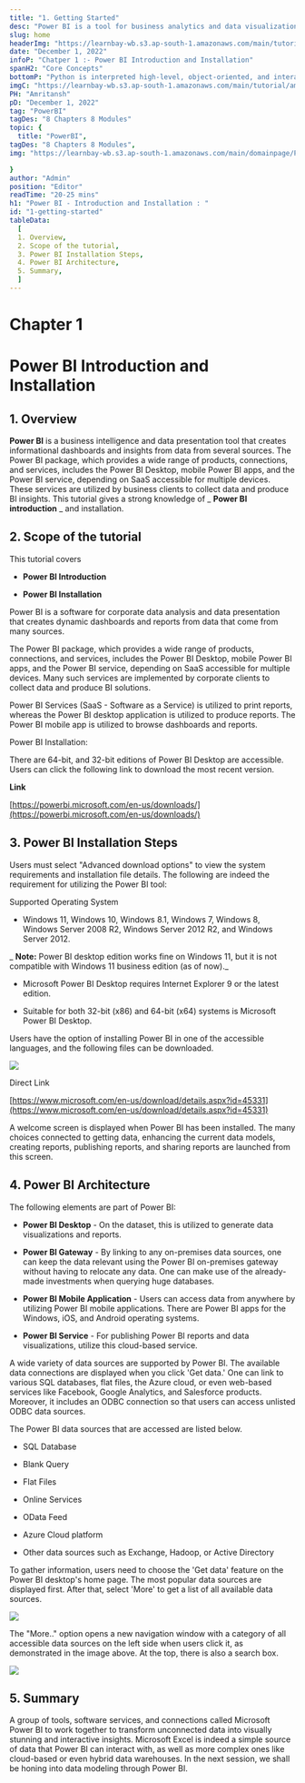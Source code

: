 ```yaml
---
title: "1. Getting Started"
desc: "Power BI is a tool for business analytics and data visualization that creates interactive dashboards and reports from data from many sources."
slug: home
headerImg: "https://learnbay-wb.s3.ap-south-1.amazonaws.com/main/tutorial/PowerBI+Header.png"
date: "December 1, 2022"
infoP: "Chatper 1 :- Power BI Introduction and Installation"
spanH2: "Core Concepts"
bottomP: "Python is interpreted high-level, object-oriented, and interactive programming language. It is so flexible that it is utilized in all technical fields, namely Artificial Intelligence, Machine learning, Data Science, Scientific Calculation, Web Development, etc."
imgC: "https://learnbay-wb.s3.ap-south-1.amazonaws.com/main/tutorial/amritansh.png"
PH: "Amritansh"
pD: "December 1, 2022"
tag: "PowerBI"
tagDes: "8 Chapters 8 Modules"
topic: {
  title: "PowerBI",
tagDes: "8 Chapters 8 Modules",
img: "https://learnbay-wb.s3.ap-south-1.amazonaws.com/main/domainpage/Power_BI_Logo.png"

}
author: "Admin"
position: "Editor"
readTime: "20-25 mins"
h1: "Power BI - Introduction and Installation : "
id: "1-getting-started"
tableData:
  [
  1. Overview, 
  2. Scope of the tutorial, 
  3. Power BI Installation Steps,
  4. Power BI Architecture,
  5. Summary,
  ]
---
```


# Chapter 1

# Power BI Introduction and Installation

## 1. Overview

**Power BI** is a business intelligence and data presentation tool that creates informational dashboards and insights from data from several sources. The Power BI package, which provides a wide range of products, connections, and services, includes the Power BI Desktop, mobile Power BI apps, and the Power BI service, depending on SaaS accessible for multiple devices. These services are utilized by business clients to collect data and produce BI insights. This tutorial gives a strong knowledge of _ **Power BI introduction** _ and installation.

## 2. Scope of the tutorial

This tutorial covers

-  **Power BI Introduction**

-  **Power BI Installation**

Power BI is a software for corporate data analysis and data presentation that creates dynamic dashboards and reports from data that come from many sources.

The Power BI package, which provides a wide range of products, connections, and services, includes the Power BI Desktop, mobile Power BI apps, and the Power BI service, depending on SaaS accessible for multiple devices. Many such services are implemented by corporate clients to collect data and produce BI solutions.

Power BI Services (SaaS - Software as a Service) is utilized to print reports, whereas the Power BI desktop application is utilized to produce reports. The Power BI mobile app is utilized to browse dashboards and reports.

Power BI Installation:

There are 64-bit, and 32-bit editions of Power BI Desktop are accessible. Users can click the following link to download the most recent version.

 **Link**

[https://powerbi.microsoft.com/en-us/downloads/](https://powerbi.microsoft.com/en-us/downloads/)

## 3. Power BI Installation Steps   

Users must select "Advanced download options" to view the system requirements and installation file details. The following are indeed the requirement for utilizing the Power BI tool:

Supported Operating System

-  Windows 11, Windows 10, Windows 8.1, Windows 7, Windows 8, Windows Server 2008 R2, Windows Server 2012 R2, and Windows Server 2012.

_ **Note:** Power BI desktop edition works fine on Windows 11, but it is not compatible with Windows 11 business edition (as of now)._

-  Microsoft Power BI Desktop requires Internet Explorer 9 or the latest edition.

-  Suitable for both 32-bit (x86) and 64-bit (x64) systems is Microsoft Power BI Desktop.

Users have the option of installing Power BI in one of the accessible languages, and the following files can be downloaded.

 <img src="https://learnbay-wb.s3.ap-south-1.amazonaws.com/main/tutorial/powerbi/pbi-1.png"></img>

Direct Link

[https://www.microsoft.com/en-us/download/details.aspx?id=45331](https://www.microsoft.com/en-us/download/details.aspx?id=45331)

A welcome screen is displayed when Power BI has been installed. The many choices connected to getting data, enhancing the current data models, creating reports, publishing reports, and sharing reports are launched from this screen.

## 4. Power BI Architecture  

The following elements are part of Power BI:

-  **Power BI Desktop** - On the dataset, this is utilized to generate data visualizations and reports.

-  **Power BI Gateway** - By linking to any on-premises data sources, one can keep the data relevant using the Power BI on-premises gateway without having to relocate any data. One can make use of the already-made investments when querying huge databases.

-  **Power BI Mobile Application** - Users can access data from anywhere by utilizing Power BI mobile applications. There are Power BI apps for the Windows, iOS, and Android operating systems.

-  **Power BI Service** - For publishing Power BI reports and data visualizations, utilize this cloud-based service.

A wide variety of data sources are supported by Power BI. The available data connections are displayed when you click 'Get data.' One can link to various SQL databases, flat files, the Azure cloud, or even web-based services like Facebook, Google Analytics, and Salesforce products. Moreover, it includes an ODBC connection so that users can access unlisted ODBC data sources.

The Power BI data sources that are accessed are listed below.

- SQL Database

- Blank Query

- Flat Files

- Online Services

- OData Feed

- Azure Cloud platform

- Other data sources such as Exchange, Hadoop, or Active Directory

To gather information, users need to choose the 'Get data' feature on the Power BI desktop's home page. The most popular data sources are displayed first. After that, select 'More' to get a list of all available data sources.

 <img src="https://learnbay-wb.s3.ap-south-1.amazonaws.com/main/tutorial/powerbi/pbi-2.png"></img>


The "More.." option opens a new navigation window with a category of all accessible data sources on the left side when users click it, as demonstrated in the image above. At the top, there is also a search box.

 <img src="https://learnbay-wb.s3.ap-south-1.amazonaws.com/main/tutorial/powerbi/pbi-3.png"></img>

## 5. Summary   

A group of tools, software services, and connections called Microsoft Power BI to work together to transform unconnected data into visually stunning and interactive insights. Microsoft Excel is indeed a simple source of data that Power BI can interact with, as well as more complex ones like cloud-based or even hybrid data warehouses. In the next session, we shall be honing into data modeling through Power BI.